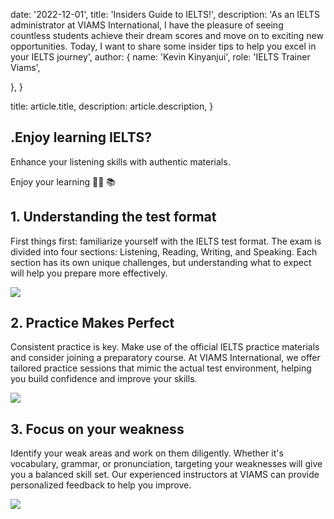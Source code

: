 
  date: '2022-12-01',
  title: 'Insiders Guide to IELTS!',
  description:
    'As an IELTS administrator at VIAMS International, I have the pleasure of seeing countless students achieve their dream scores and move on to exciting new opportunities. Today, I want to share some insider tips to help you excel in your IELTS journey',
  author: {
    name: 'Kevin Kinyanjui',
    role: 'IELTS Trainer Viams',
    
  },
}

  title: article.title,
  description: article.description,
}

 ## .Enjoy learning IELTS?

Enhance your listening skills with authentic materials.

<VideoPlayer src="https://4meyxiczirqpoogi.public.blob.vercel-storage.com/viams%20promo-rJU1yh2TBAJSvD9kEtBVPIvEKBSbVL.mp4" />

Enjoy your learning 👨‍🎓 📚

## 1. Understanding the test format

First things first: familiarize yourself with the IELTS test format. The exam is divided into four sections: Listening, Reading, Writing, and Speaking. Each section has its own unique challenges, but understanding what to expect will help you prepare more effectively.

![](./typewriter.jpg)
## 2. Practice Makes Perfect

Consistent practice is key. Make use of the official IELTS practice materials and consider joining a preparatory course. At VIAMS International, we offer tailored practice sessions that mimic the actual test environment, helping you build confidence and improve your skills.

![](./magnifying-glass.jpg)

## 3. Focus on your weakness
Identify your weak areas and work on them diligently. Whether it's vocabulary, grammar, or pronunciation, targeting your weaknesses will give you a balanced skill set. Our experienced instructors at VIAMS can provide personalized feedback to help you improve. 

![](./everyday-english.jpg)
